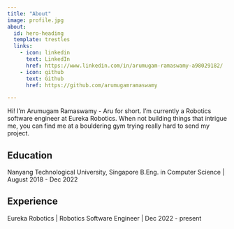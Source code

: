 ```yaml
---
title: "About"
image: profile.jpg
about:
  id: hero-heading
  template: trestles
  links:
    - icon: linkedin
      text: LinkedIn
      href: https://www.linkedin.com/in/arumugam-ramaswamy-a98029182/
    - icon: github
      text: Github
      href: https://github.com/arumugamramaswamy

---
```


:::{#hero-heading}

Hi! I'm Arumugam Ramaswamy - Aru for short. I'm currently a Robotics software engineer at Eureka Robotics. When not building things that intrigue me, you can find me at a bouldering gym trying really hard to send my project.

## Education

Nanyang Technological University, Singapore
B.Eng. in Computer Science | August 2018 - Dec 2022

## Experience

Eureka Robotics | Robotics Software Engineer | Dec 2022 - present

:::

